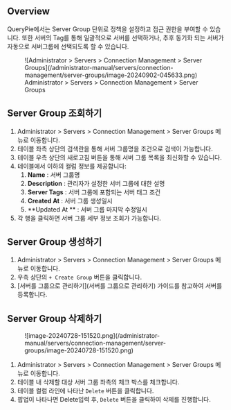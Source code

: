 ## Overview

QueryPie에서는 Server Group 단위로 정책을 설정하고 접근 권한을 부여할 수 있습니다. 또한 서버의 Tag를 통해 일괄적으로 서버를 선택하거나, 추후 동기화 되는 서버가 자동으로 서버그룹에 선택되도록 할 수 있습니다.

<figure data-layout="center" data-align="center">
![Administrator &gt; Servers &gt; Connection Management &gt; Server Groups](/administrator-manual/servers/connection-management/server-groups/image-20240902-045633.png)
<figcaption>
Administrator &gt; Servers &gt; Connection Management &gt; Server Groups
</figcaption>
</figure>

## Server Group 조회하기

1. Administrator &gt; Servers &gt; Connection Management &gt; Server Groups 메뉴로 이동합니다.
2. 테이블 좌측 상단의 검색란을 통해 서버 그룹명을 조건으로 검색이 가능합니다.
3. 테이블 우측 상단의 새로고침 버튼을 통해 서버 그룹 목록을 최신화할 수 있습니다.
4. 테이블에서 이하의 컬럼 정보를 제공합니다:
    1.  **Name**  : 서버 그룹명
    2.  **Description**  : 관리자가 설정한 서버 그룹에 대한 설명
    3.  **Server Tags**  : 서버 그룹에 포함되는 서버 태그 조건
    4.  **Created At**  : 서버 그룹 생성일시
    5.  **Updated At ** : 서버 그룹 마지막 수정일시
5. 각 행을 클릭하면 서버 그룹 세부 정보 조회가 가능합니다.


## Server Group 생성하기

1. Administrator &gt; Servers &gt; Connection Management &gt; Server Groups 메뉴로 이동합니다.
2. 우측 상단의 `+ Create Group` 버튼을 클릭합니다.
3. [서버를 그룹으로 관리하기](서버를 그룹으로 관리하기) 가이드를 참고하여 서버를 등록합니다.


## Server Group 삭제하기

<figure data-layout="center" data-align="center">
![image-20240728-151520.png](/administrator-manual/servers/connection-management/server-groups/image-20240728-151520.png)
</figure>

1. Administrator &gt; Servers &gt; Connection Management &gt; Server Groups 메뉴로 이동합니다.
2. 테이블 내 삭제할 대상 서버 그룹 좌측의 체크 박스를 체크합니다.
3. 테이블 컬럼 라인에 나타난 `Delete` 버튼을 클릭합니다.
4. 팝업이 나타나면 Delete입력 후, `Delete` 버튼을 클릭하여 삭제를 진행합니다.
